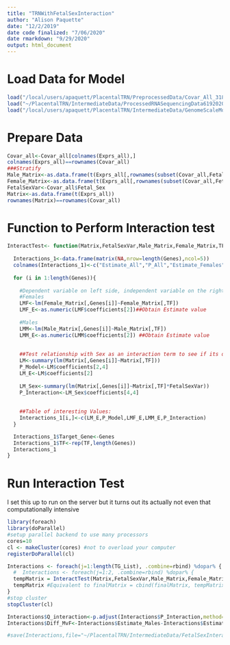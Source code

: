 ```yaml
---
title: "TRNWithFetalSexInteraction"
author: "Alison Paquette"
date: "12/2/2019"
date code finalized: "7/06/2020"
date rmarkdown: "9/29/2020"
output: html_document
---
```

# Load Data for Model 
```r
load("/local/users/apaquett/PlacentalTRN/PreprocessedData/Covar_All_3182019.RData")
load("~/PlacentalTRN/IntermediateData/ProcessedRNASequencingData6192020.RData")
load("/local/users/apaquett/PlacentalTRN/IntermediateData/GenomeScaleModel6242020.RData")
```

# Prepare Data
```r
Covar_all<-Covar_all[colnames(Exprs_all),]
colnames(Exprs_all)==rownames(Covar_all)
###Stratify
Male_Matrix<-as.data.frame(t(Exprs_all[,rownames(subset(Covar_all,Fetal_Sex=="Male"))]))
Female_Matrix<-as.data.frame(t(Exprs_all[,rownames(subset(Covar_all,Fetal_Sex=="Female"))]))
FetalSexVar<-Covar_all$Fetal_Sex
Matrix<-as.data.frame(t(Exprs_all))
rownames(Matrix)==rownames(Covar_all)
```


# Function to Perform Interaction test
```r
InteractTest<- function(Matrix,FetalSexVar,Male_Matrix,Female_Matrix,TF,Genes){
  
  Interactions_1<-data.frame(matrix(NA,nrow=length(Genes),ncol=5))
  colnames(Interactions_1)<-c("Estimate_All","P_All","Estimate_Females","Estimate_Males","P_Interaction")
  
  for (i in 1:length(Genes)){
    
    #Dependent variable on left side, independent variable on the right#
    #Females
    LMF<-lm(Female_Matrix[,Genes[i]]~Female_Matrix[,TF])
    LMF_E<-as.numeric(LMF$coefficients[2])##Obtain Estimate value
    
    #Males
    LMM<-lm(Male_Matrix[,Genes[i]]~Male_Matrix[,TF])
    LMM_E<-as.numeric(LMM$coefficients[2]) ##Obtain Estimate value
    
    
    ##Test relationship with Sex as an interaction term to see if its different
    LM<-summary(lm(Matrix[,Genes[i]]~Matrix[,TF]))
    P_Model<-LM$coefficients[2,4]
    LM_E<-LM$coefficients[2]
    
    LM_Sex<-summary(lm(Matrix[,Genes[i]]~Matrix[,TF]*FetalSexVar))
    P_Interaction<-LM_Sex$coefficients[4,4]
    
    
    ##Table of interesting Values:
    Interactions_1[i,]<-c(LM_E,P_Model,LMF_E,LMM_E,P_Interaction)
  }

  Interactions_1$Target_Gene<-Genes
  Interactions_1$TF<-rep(TF,length(Genes))
  Interactions_1
}
```

# Run Interaction Test
I set this up to run on the server but it turns out its actually not even that computationally intensive
```r

library(foreach)
library(doParallel)
#setup parallel backend to use many processors
cores=10
cl <- makeCluster(cores) #not to overload your computer
registerDoParallel(cl)

Interactions <- foreach(j=1:length(TG_List), .combine=rbind) %dopar% {
  #  Interactions <- foreach(j=1:2, .combine=rbind) %dopar% {
  tempMatrix = InteractTest(Matrix,FetalSexVar,Male_Matrix,Female_Matrix,names(TG_List)[j],TG_List[[j]]) #calling a function
  tempMatrix #Equivalent to finalMatrix = cbind(finalMatrix, tempMatrix)
}
#stop cluster
stopCluster(cl)
```

```r
Interactions$Q_interaction<-p.adjust(Interactions$P_Interaction,method="BH",n=length(Interactions$P_Interaction))
Interactions$Diff_MvF<-Interactions$Estimate_Males-Interactions$Estimate_Females

#save(Interactions,file="~/PlacentalTRN/IntermediateData/FetalSexInteractionTerms.RData")
```

